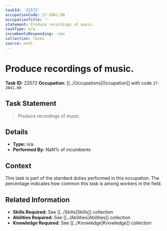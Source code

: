 ```yaml
---
taskId: '22572'
occupationCode: 27-2041.00
occupationTitle: ''
statement: Produce recordings of music.
taskType: n/a
incumbentsResponding: .nan
collection: Tasks
source: onet
---
```

# Produce recordings of music.

**Task ID:** 22572
**Occupation:** [[../Occupations|Occupation]] with code `27-2041.00`

## Task Statement

> Produce recordings of music.

## Details

- **Type:** n/a
- **Performed By:** NaN% of incumbents

## Context

This task is part of the standard duties performed in this occupation. The percentage indicates how common this task is among workers in the field.

## Related Information

- **Skills Required:** See [[../Skills|Skills]] collection
- **Abilities Required:** See [[../Abilities|Abilities]] collection
- **Knowledge Required:** See [[../Knowledge|Knowledge]] collection
